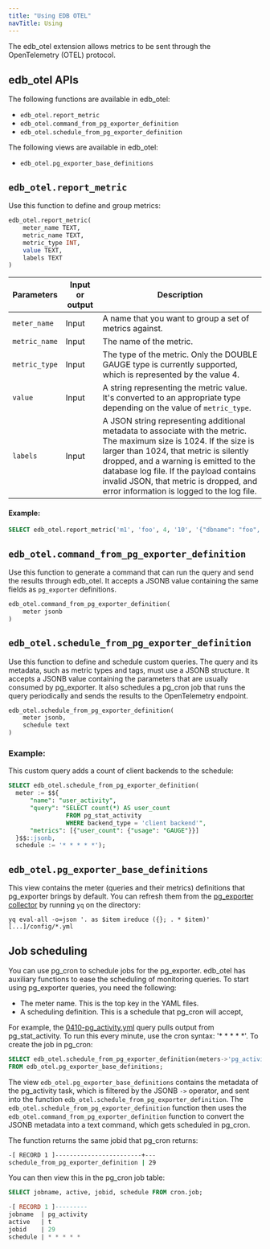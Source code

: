 ```yaml
---
title: "Using EDB OTEL"
navTitle: Using
---
```


The edb_otel extension allows metrics to be sent through the OpenTelemetry (OTEL) protocol.


## edb_otel APIs

The following functions are available in edb_otel:

- `edb_otel.report_metric`
- `edb_otel.command_from_pg_exporter_definition`
- `edb_otel.schedule_from_pg_exporter_definition`

The following views are available in edb_otel:

- `edb_otel.pg_exporter_base_definitions`


## `edb_otel.report_metric`

Use this function to define and group metrics:

```sql
edb_otel.report_metric(
	meter_name TEXT, 
	metric_name TEXT, 
	metric_type INT, 
	value TEXT, 
	labels TEXT
)
```

| Parameters         | Input or output | Description                                                                                                                                                                       |
|--------------------|-----------------|-----------------------------------------------------------------------------------------------------------------------------------------------------------------------------------|
| `meter_name`       | Input           | A name that you want to group a set of metrics against. |
| `metric_name`      | Input           | The name of the metric. |  
| `metric_type`      | Input           | The type of the metric. Only the DOUBLE GAUGE type is currently supported, which is represented by the value 4. |
| `value`            | Input           | A string representing the metric value. It's converted to an appropriate type depending on the value of `metric_type`. |
| `labels`           | Input           | A JSON string representing additional metadata to associate with the metric. The maximum size is 1024. If the size is larger than 1024, that metric is silently dropped, and a warning is emitted to the database log file. If the payload contains invalid JSON, that metric is dropped, and error information is logged to the log file.| 


#### Example:

  ```sql
  SELECT edb_otel.report_metric('m1', 'foo', 4, '10', '{"dbname": "foo", "schemaname": "bar", "relname": "baz"}');
  ```


## `edb_otel.command_from_pg_exporter_definition`

Use this function to generate a command that can run the query and send the results through edb_otel. It accepts a JSONB value containing the same fields as `pg_exporter` definitions.

```sql
edb_otel.command_from_pg_exporter_definition(
    meter jsonb
)
```


## `edb_otel.schedule_from_pg_exporter_definition`

Use this function to define and schedule custom queries. The query and its metadata, such as metric types and tags, must use a JSONB structure. It accepts a JSONB value containing the parameters that are usually consumed by pg_exporter. It also schedules a pg_cron job that runs the query periodically and sends the results to the OpenTelemetry endpoint.


```sql
edb_otel.schedule_from_pg_exporter_definition(
    meter jsonb, 
    schedule text
)
```

### Example:

This custom query adds a count of client backends to the schedule:

  ```sql
  SELECT edb_otel.schedule_from_pg_exporter_definition(
    meter := $${
        "name": "user_activity",
        "query": "SELECT count(*) AS user_count
                  FROM pg_stat_activity
                  WHERE backend_type = 'client backend'",
        "metrics": [{"user_count": {"usage": "GAUGE"}}]
    }$$::jsonb,
	schedule := '* * * * *');
  ```


## `edb_otel.pg_exporter_base_definitions`

This view contains the meter (queries and their metrics) definitions that pg_exporter brings by default.  You can refresh them from the [pg_exporter collector](https://github.com/pgsty/pg_exporter/tree/main/config) by running `yq` on the directory:

```yq
yq eval-all -o=json '. as $item ireduce ({}; . * $item)' [...]/config/*.yml
```

## Job scheduling

You can use pg_cron to schedule jobs for the pg_exporter. edb_otel has auxiliary functions to ease the scheduling of monitoring queries. To start using pg_exporter queries, you need the following: 

- The meter name. This is the top key in the YAML files.
- A scheduling definition. This is a schedule that pg_cron will accept,

For example, the [0410-pg_activity.yml](https://github.com/pgsty/pg_exporter/blob/main/config/0410-pg_activity.yml) query pulls output from pg_stat_activity. To run this every minute, use the cron syntax: '* * * * *'.  To create the job in pg_cron:

```sql
SELECT edb_otel.schedule_from_pg_exporter_definition(meters->'pg_activity', '* * * * *')
FROM edb_otel.pg_exporter_base_definitions;
```

The view `edb_otel.pg_exporter_base_definitions` contains the metadata of the pg_activity task, which is filtered by the JSONB `->` operator, and sent into the function `edb_otel.schedule_from_pg_exporter_definition`. The `edb_otel.schedule_from_pg_exporter_definition` function then uses the `edb_otel.command_from_pg_exporter_definition` function to convert the JSONB metadata into a text command, which gets scheduled in pg_cron. 

The function returns the same jobid that pg_cron returns:

```bash
-[ RECORD 1 ]------------------------+---
schedule_from_pg_exporter_definition | 29
```

You can then view this in the pg_cron job table:

```sql
SELECT jobname, active, jobid, schedule FROM cron.job;

-[ RECORD 1 ]---------
jobname  | pg_activity
active   | t
jobid    | 29
schedule | * * * * *
```
